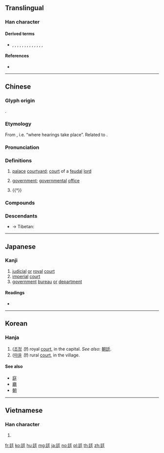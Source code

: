 {{character info/new}}
==Translingual==

===Han character===
{{Han char|rn=54|rad=廴|as=04|sn=7|four=12401|canj=NKHG|ids=⿺廴𡈼}}

====Derived terms====
* {{l|mul|挺}}, {{l|mul|庭}}, {{l|mul|艇}}, {{l|mul|霆}}, {{l|mul|蜓}}, {{l|mul|珽}}, {{l|mul|綎}}, {{l|mul|娗}}, {{l|mul|莛}}, {{l|mul|筳}}, {{l|mul|梃}}, {{l|mul|侹}}, {{l|mul|頲}}, {{l|mul|鋌}}

====References====
* {{Han ref|kx=0353.020|dkj=09571|dj=0667.010|hdz=10403.110|uh=5EF7|ud=24311|bh=A7CA|bd=42954}}

----

==Chinese==
{{zh-forms}}

===Glyph origin===
{{Han etym}}
{{Han compound|廴|𡈼|c1=s|c2=p|ls=psc}}.

===Etymology===
From {{och-l|聽|to hear}}, i.e. “where hearings take place”. Related to {{och-l|廳|hall}}.

===Pronunciation===
{{zh-pron
|m=tíng
|c=ting4
|md=dìng
|mn=têng/xm,zz:thêng
|mn-t=têng5
|w=3din
|mc=y
|oc=y
|cat=n
}}

===Definitions===
{{zh-hanzi}}

# {{lb|zh|historical}} [[palace]] [[courtyard]]; [[court]] of a [[feudal]] [[lord]]
# {{lb|zh|historical}} [[government]]; [[governmental]] [[office]]
# {{†}} {{zh-alt-form|庭|[[courtyard]]}}

===Compounds===
{{zh-der|廷諍|二朝廷|廟廷|廷辱|小朝廷|徑廷|廷魁|廷試|廷杖|廷掾|廷對|廷尉|廷爭面折|宮廷|內廷|清廷|朝廷|教廷|面折廷爭|阿根廷|銓廷}}

===Descendants===
* → Tibetan: {{l|bo|ཐིང||government department or office at the provincial level}}

----

==Japanese==

===Kanji===
{{ja-kanji|grade=c|rs=廴04}}

# [[judicial]] [[or]] [[royal]] [[court]]
# [[imperial]] [[court]]
# [[government]] [[bureau]] [[or]] [[department]]

====Readings====
* {{ja-readings|on=[[てい]] (tei)|kun=[[にわ]] (niwa)}}

----

==Korean==

===Hanja===
{{ko-hanja|hangeul=정|rv=jeong|mr=chŏng}}

# ([[조정]] ''정'') royal [[court]], in the capital. ''See also'': [[朝廷]]. 
# ([[마을]] ''정'') rural [[court]], in the village.

====See also====

* [[庭]]  
* [[廳]] 
* [[朝]]

----

==Vietnamese==

===Han character===
{{vi-hantu|[[đình]]|rs=廴04}}

# {{defn|lang=vi|sort=廴04}}

[[fr:廷]]
[[ko:廷]]
[[hu:廷]]
[[mg:廷]]
[[ja:廷]]
[[no:廷]]
[[pl:廷]]
[[th:廷]]
[[zh:廷]]